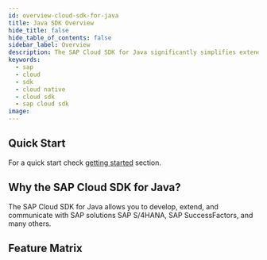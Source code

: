 ```yaml
---
id: overview-cloud-sdk-for-java
title: Java SDK Overview
hide_title: false
hide_table_of_contents: false
sidebar_label: Overview
description: The SAP Cloud SDK for Java significantly simplifies extending and developing an application with SAP Business Technology Platform
keywords:
  - sap
  - cloud
  - sdk
  - cloud native
  - cloud sdk
  - sap cloud sdk
image:
---
```


<!-- vale off -->


<!-- vale on -->

<MvnBadge />

## Quick Start

For a quick start check [getting started](getting-started) section.

## Why the SAP Cloud SDK for Java?

The SAP Cloud SDK for Java allows you to develop, extend, and communicate with SAP solutions SAP S/4HANA, SAP SuccessFactors, and many others.

## Feature Matrix

<JavaFeatureTable />
